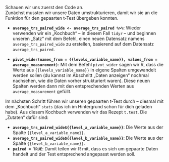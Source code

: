 Schauen wir uns zuerst den Code an.  
Zunächst mussten wir unsere Daten umstrukturieren, damit wir sie an die Funktion für den gepaarten t-Test übergeben konnten.

- **`average_trs_paired_wide <- average_trs_paired %>%`**: Wieder verwenden wir ein „Kochbuch“ – in diesem Fall `tidyr` – und beginnen unseren „Satz“ mit dem Befehl, einen neuen Datensatz namens `average_trs_paired_wide` zu erstellen, basierend auf dem Datensatz `average_trs_paired`.

- **`pivot_wider(names_from = {{levels_variable_name}}, values_from = average_measurement)`**: Mit dem Befehl `pivot_wider` sagen wir R, dass die Werte aus `{{levels_variable_name}}` in eigene Spalten umgewandelt werden sollen (du kannst im Abschnitt „Daten anzeigen“ nochmal nachsehen, wie die Daten vorher strukturiert waren). Diese neuen Spalten werden dann mit den entsprechenden Werten aus `average_measurement` gefüllt.

Im nächsten Schritt führen wir unseren gepaarten t-Test durch – diesmal mit dem „Kochbuch“ `stats` (das ich im Hintergrund schon für dich geladen habe). Aus diesem Kochbuch verwenden wir das Rezept `t.test`. Die „Zutaten“ dafür sind:

- **`average_trs_paired_wide${{level_a_variable_name}}`**: Die Werte aus der Spalte `{{level_a_variable_name}}`.  
- **`average_trs_paired_wide${{level_b_variable_name}}`**: Die Werte aus der Spalte `{{level_b_variable_name}}`.  
- **`paired = TRUE`**: Damit teilen wir R mit, dass es sich um gepaarte Daten handelt und der Test entsprechend angepasst werden soll.
